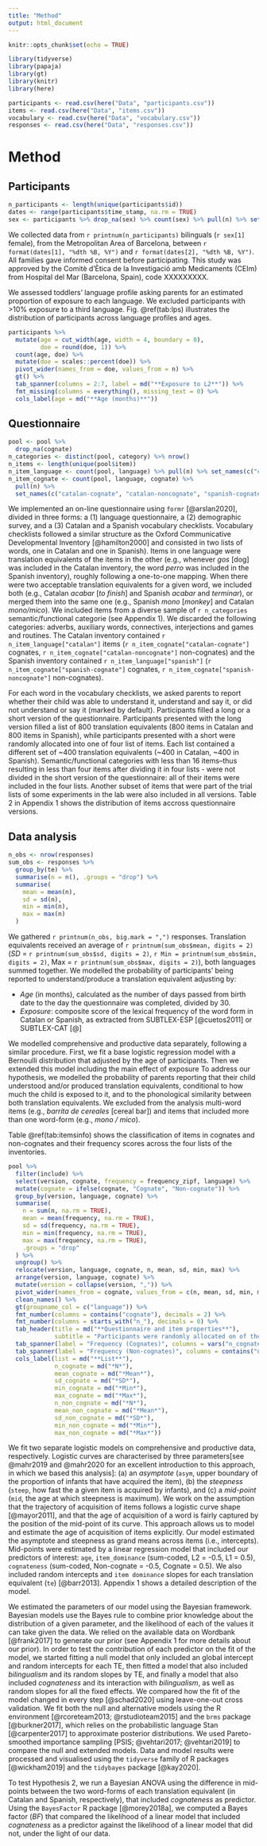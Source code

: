---
title: "Method"
output: html_document
---

```{r setup, include=FALSE}
knitr::opts_chunk$set(echo = TRUE)
```

```{r prepare, echo=FALSE, message=FALSE, warning=FALSE, paged.print=FALSE}

library(tidyverse)
library(papaja)
library(gt)
library(knitr)
library(here)

participants <- read.csv(here("Data", "participants.csv"))
items <- read.csv(here("Data", "items.csv"))
vocabulary <- read.csv(here("Data", "vocabulary.csv"))
responses <- read.csv(here("Data", "responses.csv"))

```

# Method


## Participants

```{r participants}
n_participants <- length(unique(participants$id))
dates <- range(participants$time_stamp, na.rm = TRUE)
sex <- participants %>% drop_na(sex) %>% count(sex) %>% pull(n) %>% set_names(c("female", "male"))

```

We collected data from `r printnum(n_participants)` bilinguals (`r sex[1]` female), from the Metropolitan Area of Barcelona, between `r format(dates[1], "%dth %B, %Y")` and `r format(dates[2], "%dth %B, %Y")`. All families gave informed consent before participating. This study was approved by the Comitè d'Ètica de la Investigació amb Medicaments (CEIm) from Hospital del Mar (Barcelona, Spain), code XXXXXXXXX.


We assessed toddlers' language profile asking parents for an estimated proportion of exposure to each language. We excluded participants with >10% exposure to a third language. Fig. \@ref(tab:lps) illustrates the distribution of participants across language profiles and ages.


```{r lps, echo=FALSE, message=FALSE, warning=FALSE, paged.print=FALSE}

participants %>%
  mutate(age = cut_width(age, width = 4, boundary = 0),
         doe = round(doe, 1)) %>%
  count(age, doe) %>% 
  mutate(doe = scales::percent(doe)) %>% 
  pivot_wider(names_from = doe, values_from = n) %>% 
  gt() %>% 
  tab_spanner(columns = 2:7, label = md("**Exposure to L2**")) %>% 
  fmt_missing(columns = everything(), missing_text = 0) %>% 
  cols_label(age = md("**Age (months)**"))

```


## Questionnaire

```{r items}
pool <- pool %>% 
  drop_na(cognate)
n_categories <- distinct(pool, category) %>% nrow()
n_items <- length(unique(pool$item))
n_item_language <- count(pool, language) %>% pull(n) %>% set_names(c("catalan", "spanish"))
n_item_cognate <- count(pool, language, cognate) %>% 
  pull(n) %>% 
  set_names(c("catalan-cognate", "catalan-noncognate", "spanish-cognate", "spanish-noncognate"))

```

We implemented an on-line questionnaire using `formr` [@arslan2020], divided in three forms: a (1) language questionnaire, a (2) demographic survey, and a (3) Catalan and a Spanish vocabulary checklists. Vocabulary checklists followed a similar structure as the Oxford Communicative Developmental Inventory [@hamilton2000] and consisted in two lists of words, one in Catalan and one in Spanish). Items in one language were translation equivalents of the items in the other (e.g., whenever *gos* [dog] was included in the Catalan inventory, the word *perro* was included in the Spanish inventory), roughly following a one-to-one mapping. When there were two acceptable translation equivalents for a given word, we included both (e.g., Catalan *acabar* [*to finish*] and Spanish *acabar* and *terminar*), or merged them into the same one (e.g., Spanish *mono* [*monkey*] and Catalan *mono/mico*). We included items from a diverse sample of `r n_categories` semantic/functional categorie (see Appendix 1). We discarded the following categories: adverbs, auxiliary words, connectives, interjections and games and routines. The Catalan inventory contained `r n_item_language["catalan"]` items (`r n_item_cognate["catalan-cognate"]` cognates, `r n_item_cognate["catalan-noncognate"]` non-cognates) and the Spanish inventory contained `r n_item_language["spanish"]` (`r n_item_cognate["spanish-cognate"]` cognates, `r n_item_cognate["spanish-noncognate"]` non-cognates).


For each word in the vocabulary checklists, we asked parents to report whether their child was able to understand it, understand and say it, or did not understand or say it (marked by default). Participants filled a long or a short version of the questionnaire. Participants presented with the long version filled a list of 800 translation equivalents (800 items in Catalan and 800 items in Spanish), while participants presented with a short were randomly allocated into one of four list of items. Each list contained a different set of ~400 translation equivalents (~400 in Catalan, ~400 in Spanish). Semantic/functional categories with less than 16 items--thus resulting in less than four items after dividing it in four lists - were not divided in the short version of the questionnaire: all of their items were included in the four lists. Another subset of items that were part of the trial lists of some experiments in the lab were also included in all versions. Table 2 in Appendix 1 shows the distribution of items accross questionnaire versions.



## Data analysis

```{r n_responses}
n_obs <- nrow(responses)
sum_obs <- responses %>%
  group_by(te) %>%
  summarise(n = n(), .groups = "drop") %>%
  summarise(
    mean = mean(n),
    sd = sd(n),
    min = min(n),
    max = max(n)
  )

```

We gathered `r printnum(n_obs, big.mark = ",")` responses. Translation equivalents received an average of `r printnum(sum_obs$mean, digits = 2)` (*SD* = `r printnum(sum_obs$sd, digits = 2)`, `r Min = printnum(sum_obs$min, digits = 2)`, Max = `r printnum(sum_obs$max, digits = 2)`), both languages summed together. We modelled the probability of participants' being reported to understand/produce a translation equivalent adjusting by:

* $Age$ (in months), calculated as the number of days passed from birth date to the day the questionnaire was completed, divided by 30.
* $Exposure$: composite score of the lexical frequency of the word form in Catalan or Spanish, as extracted from SUBTLEX-ESP [@cuetos2011] or SUBTLEX-CAT [@]

We modelled comprehensive and productive data separately, following a similar procedure. First, we fit a base logistic regression model with a Bernoulli distribution that adjusted by the age of participants. Then we extended this model including the main effect of exposure
To address our hypothesis, we modelled the probability of parents reporting that their child understood and/or produced translation equivalents, conditional to how much the child is exposed to it, and to the phonological similarity between both translation equivalents.
We excluded from the analysis multi-word items (e.g., *barrita de cereales* [cereal bar]) and items that included more than one word-form (e.g., *mono / mico*).

Table \@ref(tab:itemsinfo) shows the classification of items in cognates and non-cognates and their frequency scores across the four lists of the inventories.


```{r itemsinfo, echo=FALSE, message=FALSE, warning=FALSE, paged.print=FALSE}

pool %>%
  filter(include) %>%
  select(version, cognate, frequency = frequency_zipf, language) %>% 
  mutate(cognate = ifelse(cognate, "Cognate", "Non-cognate")) %>%
  group_by(version, language, cognate) %>% 
  summarise(
    n = sum(n, na.rm = TRUE),
    mean = mean(frequency, na.rm = TRUE),
    sd = sd(frequency, na.rm = TRUE),
    min = min(frequency, na.rm = TRUE),
    max = max(frequency, na.rm = TRUE),
    .groups = "drop"
  ) %>%
  ungroup() %>% 
  relocate(version, language, cognate, n, mean, sd, min, max) %>%
  arrange(version, language, cognate) %>%
  mutate(version = collapse(version, ",")) %>% 
  pivot_wider(names_from = cognate, values_from = c(n, mean, sd, min, max)) %>%
  clean_names() %>%
  gt(groupname_col = c("language")) %>% 
  fmt_number(columns = contains("cognate"), decimals = 2) %>%
  fmt_number(columns = starts_with("n_"), decimals = 0) %>%
  tab_header(title = md("**Questionnaire and item properties**"),
             subtitle = "Participants were randomly allocated on of the the four lists, and completed both the Catalan and the Spanish versions.") %>% 
  tab_spanner(label = "Frequency (Cognates)", columns = vars("n_cognate", "mean_cognate", "sd_cognate", "min_cognate", "max_cognate")) %>% 
  tab_spanner(label = "Frequency (Non-cognates)", columns = contains("non_cognate")) %>% 
  cols_label(list = md("**List**"), 
             n_cognate = md("*N*"),
             mean_cognate = md("*Mean*"),
             sd_cognate = md("*SD*"),
             min_cognate = md("*Min*"),
             max_cognate = md("*Max*"),
             n_non_cognate = md("*N*"),
             mean_non_cognate = md("*Mean*"),
             sd_non_cognate = md("*SD*"),
             min_non_cognate = md("*Min*"),
             max_non_cognate = md("*Max*")) 

```


We fit two separate logistic models on comprehensive and productive data, respectively. Logistic curves are characterised by three parameters[see @mahr2019 and @mahr2020 for an excellent introduction to this approach, in which we based this analysis]: (a) an *asymptote* (`asym`, upper boundary  of the proportion of infants that have acquired the item), (b) the *steepness* (`steep`, how fast the a given item is acquired by infants), and (c) a *mid-point* (`mid`, the age at which steepness is maximum). We work on the assumption that the trajectory of acquisition of items follows a logistic curve shape [@mayor2011], and that the age of acquisition of a word is fairly captured by the position of the mid-point of its curve. This approach allows us to model and estimate the age of acquisition of items explicitly. Our model estimated the asymptote and steepness as grand means across items (i.e., intercepts). Mid-points were estimated by a linear regression model that included our predictors of interest: `age`, `item_dominance` (sum-coded, L2 = -0.5, L1 = 0.5), `cognateness` (sum-coded, Non-cognate = -0.5, Cognate = 0.5). We also included random intercepts and `item dominance` slopes for each translation equivalent (`te`) [@barr2013]. Appendix 1 shows a detailed description of the model.


We estimated the parameters of our model using the Bayesian framework. Bayesian models use the Bayes rule to combine prior knowledge about the distribution of a given parameter, and the likelihood of each of the values it can take given the data. We relied on the available data on Wordbank [@frank2017] to generate our prior (see Appendix 1 for more details about our prior). In order to test the contribution of each predictor on the fit of the model, we started fitting a null model that only included an global intercept and random intercepts for each TE, then fitted a model that also included *bilingualism* and its random slopes by TE, and finally a model that also included *cognateness* and its interaction with *bilingualism*, as well as random slopes for all the fixed effects. We compared how the fit of the model changed in every step [@schad2020] using leave-one-out cross validation. We fit both the null and alternative models using the R environment [@rcoreteam2013; @rstudioteam2015] and the `brms` package [@burkner2017], which relies on the probabilistic language Stan [@carpenter2017] to approximate posterior distributions. We used Pareto-smoothed importance sampling [PSIS; @vehtari2017; @vehtari2019] to compare the null and extended models. Data and model results were processed and visualised using the `tidyverse` family of R packages [@wickham2019] and the `tidybayes` package [@kay2020].


To test Hypothesis 2, we run a Bayesian ANOVA using the difference in mid-points between the two word-forms of each translation equivalent (in Catalan and Spanish, respectively), that included *cognateness* as predictor. Using the `BayesFactor` R package [@morey2018a], we computed a Bayes factor (*BF*) that compared the likelihood of a linear model that included *cognateness* as a predictor against the likelihood of a linear model that did not, under the light of our data.
